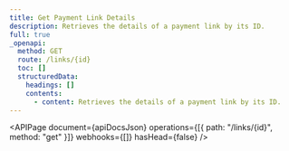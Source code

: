 ```yaml
---
title: Get Payment Link Details
description: Retrieves the details of a payment link by its ID.
full: true
_openapi:
  method: GET
  route: /links/{id}
  toc: []
  structuredData:
    headings: []
    contents:
      - content: Retrieves the details of a payment link by its ID.
---
```



<APIPage
  document={apiDocsJson}
  operations={[{ path: "/links/{id}", method: "get" }]}
  webhooks={[]}
  hasHead={false}
/>
